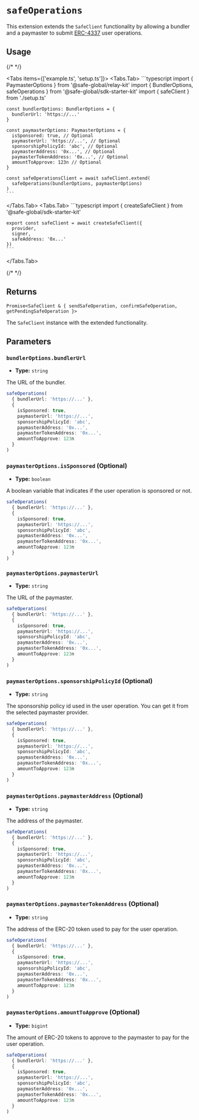 
# `safeOperations`

This extension extends the `SafeClient` functionality by allowing a bundler and a paymaster to submit [ERC-4337](https://eips.ethereum.org/EIPS/eip-4337) user operations.

## Usage

{/* <!-- vale off --> */}

<Tabs items={['example.ts', 'setup.ts']}>
  <Tabs.Tab>
    ```typescript
    import { PaymasterOptions } from '@safe-global/relay-kit' 
    import { BundlerOptions, safeOperations } from '@safe-global/sdk-starter-kit'
    import { safeClient } from './setup.ts'

    const bundlerOptions: BundlerOptions = {
      bundlerUrl: 'https://...'
    }

    const paymasterOptions: PaymasterOptions = {
      isSponsored: true, // Optional
      paymasterUrl: 'https://...', // Optional
      sponsorshipPolicyId: 'abc', // Optional
      paymasterAddress: '0x...', // Optional
      paymasterTokenAddress: '0x...', // Optional
      amountToApprove: 123n // Optional
    }

    const safeOperationsClient = await safeClient.extend(
      safeOperations(bundlerOptions, paymasterOptions)
    )
    ```
  </Tabs.Tab>
  <Tabs.Tab>
    ```typescript
    import { createSafeClient } from '@safe-global/sdk-starter-kit'

    export const safeClient = await createSafeClient({
      provider,
      signer,
      safeAddress: '0x...'
    })
    ```
  </Tabs.Tab>
</Tabs>

{/* <!-- vale on --> */}

## Returns

`Promise<SafeClient & { sendSafeOperation, confirmSafeOperation, getPendingSafeOperation }>`

The `SafeClient` instance with the extended functionality.

## Parameters

### `bundlerOptions.bundlerUrl`

- **Type:** `string`

The URL of the bundler.

```typescript focus=2
safeOperations(
  { bundlerUrl: 'https://...' },
  {
    isSponsored: true,
    paymasterUrl: 'https://...',
    sponsorshipPolicyId: 'abc',
    paymasterAddress: '0x...',
    paymasterTokenAddress: '0x...',
    amountToApprove: 123n
  }
)
```

### `paymasterOptions.isSponsored` (Optional)

- **Type:** `boolean`

A boolean variable that indicates if the user operation is sponsored or not.

```typescript focus=4
safeOperations(
  { bundlerUrl: 'https://...' },
  {
    isSponsored: true,
    paymasterUrl: 'https://...',
    sponsorshipPolicyId: 'abc',
    paymasterAddress: '0x...',
    paymasterTokenAddress: '0x...',
    amountToApprove: 123n
  }
)
```

### `paymasterOptions.paymasterUrl`

- **Type:** `string`

The URL of the paymaster.

```typescript focus=5
safeOperations(
  { bundlerUrl: 'https://...' },
  {
    isSponsored: true,
    paymasterUrl: 'https://...',
    sponsorshipPolicyId: 'abc',
    paymasterAddress: '0x...',
    paymasterTokenAddress: '0x...',
    amountToApprove: 123n
  }
)
```

### `paymasterOptions.sponsorshipPolicyId` (Optional)

- **Type:** `string`

The sponsorship policy id used in the user operation. You can get it from the selected paymaster provider.

```typescript focus=6
safeOperations(
  { bundlerUrl: 'https://...' },
  {
    isSponsored: true,
    paymasterUrl: 'https://...',
    sponsorshipPolicyId: 'abc',
    paymasterAddress: '0x...',
    paymasterTokenAddress: '0x...',
    amountToApprove: 123n
  }
)
```

### `paymasterOptions.paymasterAddress` (Optional)

- **Type:** `string`

The address of the paymaster.

```typescript focus=7
safeOperations(
  { bundlerUrl: 'https://...' },
  {
    isSponsored: true,
    paymasterUrl: 'https://...',
    sponsorshipPolicyId: 'abc',
    paymasterAddress: '0x...',
    paymasterTokenAddress: '0x...',
    amountToApprove: 123n
  }
)
```

### `paymasterOptions.paymasterTokenAddress` (Optional)

- **Type:** `string`

The address of the ERC-20 token used to pay for the user operation.

```typescript focus=8
safeOperations(
  { bundlerUrl: 'https://...' },
  {
    isSponsored: true,
    paymasterUrl: 'https://...',
    sponsorshipPolicyId: 'abc',
    paymasterAddress: '0x...',
    paymasterTokenAddress: '0x...',
    amountToApprove: 123n
  }
)
```

### `paymasterOptions.amountToApprove` (Optional)

- **Type:** `bigint`

The amount of ERC-20 tokens to approve to the paymaster to pay for the user operation.

```typescript focus=9
safeOperations(
  { bundlerUrl: 'https://...' },
  {
    isSponsored: true,
    paymasterUrl: 'https://...',
    sponsorshipPolicyId: 'abc',
    paymasterAddress: '0x...',
    paymasterTokenAddress: '0x...',
    amountToApprove: 123n
  }
)
```
